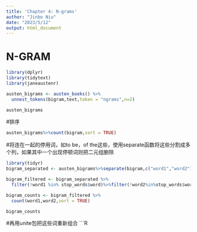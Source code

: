 ---
title: 'Chapter 4: N-grams'
author: "Jinbo Niu"
date: "2023/5/12"
output: html_document
---


# N-GRAM
```{r}
library(dplyr)
library(tidytext)
library(janeaustenr)
```


```{r}
austen_bigrams <- austen_books() %>%
  unnest_tokens(bigram,text,token = "ngrams",n=2)

austen_bigrams
```


#排序
```{r}
austen_bigrams%>%count(bigram,sort = TRUE)

```

#将连在一起的停用词，如to be，of the这些，使用separate函数将这些分割成多个列，如果其中一个出现停顿词则把二元组删除
```{r}
library(tidyr)
bigram_separated <- austen_bigrams%>%separate(bigram,c("word1","word2"),sep = "")

bigram_filtered <- bigram_separated %>%
  filter(!word1 %in% stop_words$word)%>%filter(!word2%in%stop_words$word)

bigram_counts <- bigram_filtered %>%
  count(word1,word2,sort = TRUE)

bigram_counts

```
#再用unite包把这些词重新组合
```{R}

